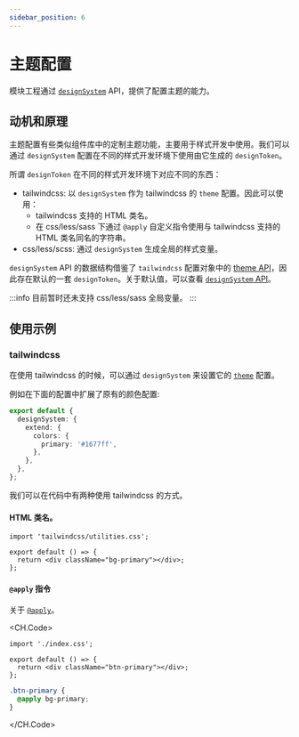```yaml
---
sidebar_position: 6
---
```


# 主题配置

模块工程通过 [`designSystem`](/api/config/design-system) API，提供了配置主题的能力。

## 动机和原理

主题配置有些类似组件库中的定制主题功能，主要用于样式开发中使用。我们可以通过 `designSystem` 配置在不同的样式开发环境下使用由它生成的 `designToken`。

所谓 `designToken` 在不同的样式开发环境下对应不同的东西：

- tailwindcss: 以 `designSystem` 作为 tailwindcss 的 `theme` 配置。因此可以使用：
  - tailwindcss 支持的 HTML 类名。
  - 在 css/less/sass 下通过 `@apply` 自定义指令使用与 tailwindcss 支持的 HTML 类名同名的字符串。
- css/less/scss: 通过 `designSystem` 生成全局的样式变量。

`designSystem` API 的数据结构借鉴了 `tailwindcss` 配置对象中的 [theme API](https://tailwindcss.com/docs/theme)，因此存在默认的一套 `designToken`。关于默认值，可以查看 [`designSystem` API](/api/config/design-system)。

:::info
目前暂时还未支持 css/less/sass 全局变量。
:::

## 使用示例

### tailwindcss

在使用 tailwindcss 的时候，可以通过 `designSystem` 来设置它的 [`theme`](https://v2.tailwindcss.com/docs/theme#extending-the-default-theme) 配置。

例如在下面的配置中扩展了原有的颜色配置:

```ts ./modern.config.ts
export default {
  designSystem: {
    extend: {
      colors: {
        primary: '#1677ff',
      },
    },
  },
};
```

我们可以在代码中有两种使用 tailwindcss 的方式。

#### HTML 类名。

```tsx ./src/index.tsx
import 'tailwindcss/utilities.css';

export default () => {
  return <div className="bg-primary"></div>;
};
```

#### `@apply` 指令

关于 [`@apply`](https://tailwindcss.com/docs/functions-and-directives#apply)。

<CH.Code>

```tsx ./src/index.tsx
import './index.css';

export default () => {
  return <div className="btn-primary"></div>;
};
```

```css ./src/index.css
.btn-primary {
  @apply bg-primary;
}
```

</CH.Code>

